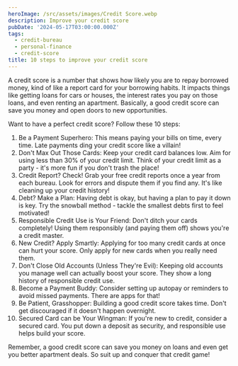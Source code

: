 ```yaml
---
heroImage: /src/assets/images/Credit Score.webp
description: Improve your credit score
pubDate: '2024-05-17T03:00:00.000Z'
tags:
  - credit-bureau
  - personal-finance
  - credit-score
title: 10 steps to improve your credit score
---
```




A credit score is a number that shows how likely you are to repay borrowed money, kind of like a report card for your borrowing habits. It impacts things like getting loans for cars or houses, the interest rates you pay on those loans, and even renting an apartment.  Basically, a good credit score can save you money and open doors to new opportunities.

Want to have a perfect credit score? Follow these 10 steps:

1. Be a Payment Superhero: This means paying your bills on time, every time. Late payments ding your credit score like a villain!
2. Don't Max Out Those Cards: Keep your credit card balances low. Aim for using less than 30% of your credit limit. Think of your credit limit as a party - it's more fun if you don't trash the place!
3. Credit Report? Check! Grab your free credit reports once a year from each bureau. Look for errors and dispute them if you find any. It's like cleaning up your credit history!
4. Debt? Make a Plan: Having debt is okay, but having a plan to pay it down is key.  Try the snowball method - tackle the smallest debts first to feel motivated!
5. Responsible Credit Use is Your Friend: Don't ditch your cards completely! Using them responsibly (and paying them off) shows you're a credit master.
6. New Credit? Apply Smartly: Applying for too many credit cards at once can hurt your score. Only apply for new cards when you really need them.
7. Don't Close Old Accounts (Unless They're Evil): Keeping old accounts you manage well can actually boost your score. They show a long history of responsible credit use.
8. Become a Payment Buddy: Consider setting up autopay or reminders to avoid missed payments. There are apps for that!
9. Be Patient, Grasshopper: Building a good credit score takes time. Don't get discouraged if it doesn't happen overnight.
10. Secured Card can be Your Wingman: If you're new to credit, consider a secured card. You put down a deposit as security, and responsible use helps build your score.

Remember, a good credit score can save you money on loans and even get you better apartment deals. So suit up and conquer that credit game!
